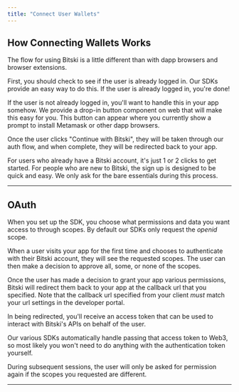 ```yaml
---
title: "Connect User Wallets"
---
```


## How Connecting Wallets Works

The flow for using Bitski is a little different than with dapp browsers and browser extensions.

First, you should check to see if the user is already logged in. Our SDKs provide an easy way to do this. If the user is already logged in, you're done!

If the user is not already logged in, you'll want to handle this in your app somehow. We provide a drop-in button component on web that will make this easy for you. This button can appear where you currently show a prompt to install Metamask or other dapp browsers.

Once the user clicks "Continue with Bitski", they will be taken through our auth flow, and when complete, they will be redirected back to your app.

For users who already have a Bitski account, it's just 1 or 2 clicks to get started. For people who are new to Bitski, the sign up is designed to be quick and easy. We only ask for the bare essentials during this process.

---

## OAuth

When you set up the SDK, you choose what permissions and data you want access to through scopes. By default our SDKs only request the _openid_ scope.

When a user visits your app for the first time and chooses to authenticate with their Bitski account, they will see the requested scopes. The user can then make a decision to approve all, some, or none of the scopes.

Once the user has made a decision to grant your app various permissions, Bitski will redirect them back to your app at the callback url that you specified. Note that the callback url specified from your client _must_ match your url settings in the developer portal.

In being redirected, you'll receive an access token that can be used to interact with Bitski's APIs on behalf of the user.

Our various SDKs automatically handle passing that access token to Web3, so most likely you won't need to do anything with the authentication token yourself.

During subsequent sessions, the user will only be asked for permission again if the scopes you requested are different.

---
